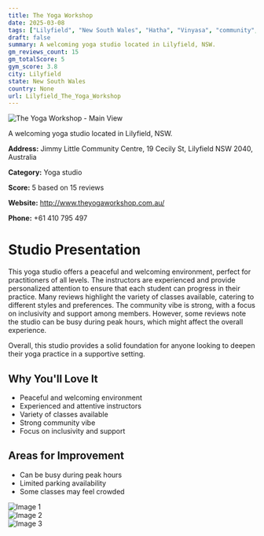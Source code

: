 ```yaml
---
title: The Yoga Workshop
date: 2025-03-08
tags: ["Lilyfield", "New South Wales", "Hatha", "Vinyasa", "community", "welcoming", "Lilyfield"]  
draft: false
summary: A welcoming yoga studio located in Lilyfield, NSW.
gm_reviews_count: 15
gm_totalScore: 5
gym_score: 3.8
city: Lilyfield
state: New South Wales
country: None
url: Lilyfield_The_Yoga_Workshop
---
```


<div className="aspect-[16/9] relative my-8">
  <img 
    src="https://lh5.googleusercontent.com/p/AF1QipOirkAJnDBZQA8rXc7-5QeaKBLidXsYBtmfM8d9=w1920-h1080-k-no"
    alt="The Yoga Workshop - Main View"
    className="object-cover absolute inset-0 w-full h-full rounded-lg"
  />
</div>

A welcoming yoga studio located in Lilyfield, NSW.

**Address:** Jimmy Little Community Centre, 19 Cecily St, Lilyfield NSW 2040, Australia

**Category:** Yoga studio

**Score:** 5 based on 15 reviews

**Website:** http://www.theyogaworkshop.com.au/

**Phone:** +61 410 795 497

# Studio Presentation

This yoga studio offers a peaceful and welcoming environment, perfect for practitioners of all levels. The instructors are experienced and provide personalized attention to ensure that each student can progress in their practice. Many reviews highlight the variety of classes available, catering to different styles and preferences. The community vibe is strong, with a focus on inclusivity and support among members. However, some reviews note the studio can be busy during peak hours, which might affect the overall experience.

Overall, this studio provides a solid foundation for anyone looking to deepen their yoga practice in a supportive setting.

## Why You'll Love It

- Peaceful and welcoming environment
- Experienced and attentive instructors
- Variety of classes available
- Strong community vibe
- Focus on inclusivity and support

## Areas for Improvement

- Can be busy during peak hours
- Limited parking availability
- Some classes may feel crowded

<div className="grid grid-cols-1 xl:grid-cols-2 gap-4 my-8">
<div className="aspect-[4/3] relative"><img src="https://lh5.googleusercontent.com/p/AF1QipNJo4S9IhVilhX-gh4aKs11HcVTwRn0KJtoY77t=w1920-h1080-k-no" alt="Image 1" className="object-cover absolute inset-0 w-full h-full rounded-lg" /></div>
<div className="aspect-[4/3] relative"><img src="https://lh5.googleusercontent.com/p/AF1QipO0MYvHhVym0tgiJnHyBrzyY62ruOt-cQGqPEEO=w1920-h1080-k-no" alt="Image 2" className="object-cover absolute inset-0 w-full h-full rounded-lg" /></div>
<div className="aspect-[4/3] relative"><img src="https://streetviewpixels-pa.googleapis.com/v1/thumbnail?panoid=yMsjEG6Q0bvZgyps3AMvZg&cb_client=maps_sv.tactile.gps&w=203&h=100&yaw=268.13055&pitch=0&thumbfov=100" alt="Image 3" className="object-cover absolute inset-0 w-full h-full rounded-lg" /></div>
</div>